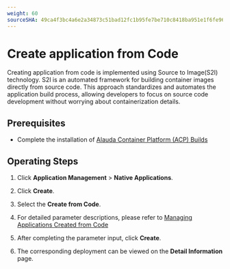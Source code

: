 ```yaml
---
weight: 60
sourceSHA: 49ca4f3bc4a6e2a34873c51bad12fc1b95fe7be710c8418ba951e1f6fe96da85
---
```


# Create application from Code

Creating application from code is implemented using Source to Image(S2I) technology. S2I is an automated framework for building container images directly from source code. This approach standardizes and automates the application build process, allowing developers to focus on source code development without worrying about containerization details.

## Prerequisites
- Complete the installation of [Alauda Container Platform (ACP) Builds](/developer/s2i/install_builds/install_builds_opeator.mdx)

## Operating Steps

1. Click **Application Management** > **Native Applications**.

2. Click **Create**.

3. Select the **Create from Code**.

4. For detailed parameter descriptions, please refer to [Managing Applications Created from Code](/developer/s2i/functions/s2i_application_management.mdx#s2iparameter)

5. After completing the parameter input, click **Create**.

6. The corresponding deployment can be viewed on the **Detail Information** page.
